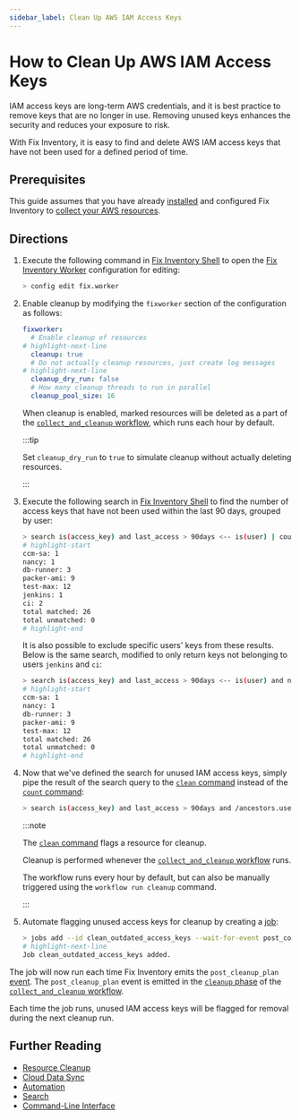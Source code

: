 ```yaml
---
sidebar_label: Clean Up AWS IAM Access Keys
---
```


# How to Clean Up AWS IAM Access Keys

IAM access keys are long-term AWS credentials, and it is best practice to remove keys that are no longer in use. Removing unused keys enhances the security and reduces your exposure to risk.

With Fix Inventory, it is easy to find and delete AWS IAM access keys that have not been used for a defined period of time.

## Prerequisites

This guide assumes that you have already [installed](../../getting-started/install/index.mdx) and configured Fix Inventory to [collect your AWS resources](../../how-to-guides/data-sources/collect-aws-resource-data.mdx).

## Directions

1. Execute the following command in [Fix Inventory Shell](../../reference/components/shell.mdx) to open the [Fix Inventory Worker](../../reference/components/worker.mdx) configuration for editing:

   ```bash
   > config edit fix.worker
   ```

2. Enable cleanup by modifying the `fixworker` section of the configuration as follows:

   ```yaml
   fixworker:
     # Enable cleanup of resources
   # highlight-next-line
     cleanup: true
     # Do not actually cleanup resources, just create log messages
   # highlight-next-line
     cleanup_dry_run: false
     # How many cleanup threads to run in parallel
     cleanup_pool_size: 16
   ```

   When cleanup is enabled, marked resources will be deleted as a part of the [`collect_and_cleanup` workflow](../../reference/workflows/index.mdx#collect_and_cleanup-workflow), which runs each hour by default.

   :::tip

   Set `cleanup_dry_run` to `true` to simulate cleanup without actually deleting resources.

   :::

3. Execute the following search in [Fix Inventory Shell](../../reference/components/shell.mdx) to find the number of access keys that have not been used within the last 90 days, grouped by user:

   ```bash
   > search is(access_key) and last_access > 90days <-- is(user) | count name
   # highlight-start
   ​ccm-sa: 1
   ​nancy: 1
   ​db-runner: 3
   ​packer-ami: 9
   ​test-max: 12
   ​jenkins: 1
   ​ci: 2
   ​total matched: 26
   ​total unmatched: 0
   # highlight-end
   ```

   It is also possible to exclude specific users' keys from these results. Below is the same search, modified to only return keys not belonging to users `jenkins` and `ci`:

   ```bash
   > search is(access_key) and last_access > 90days <-- is(user) and name not in [jenkins, ci] | count name
   # highlight-start
   ​ccm-sa: 1
   ​nancy: 1
   ​db-runner: 3
   ​packer-ami: 9
   ​test-max: 12
   ​total matched: 26
   ​total unmatched: 0
   # highlight-end
   ```

4. Now that we've defined the search for unused IAM access keys, simply pipe the result of the search query to the [`clean` command](../../reference/cli/clean.mdx) instead of the [`count` command](../../reference/cli/count.mdx):

   ```bash
   > search is(access_key) and last_access > 90days and /ancestors.user.reported.name not in [jenkins, ci] | clean
   ```

   :::note

   The [`clean` command](../../reference/cli/clean.mdx) flags a resource for cleanup.

   Cleanup is performed whenever the [`collect_and_cleanup` workflow](../../reference/workflows/index.mdx#collect_and_cleanup-workflow) runs.

   The workflow runs every hour by default, but can also be manually triggered using the `workflow run cleanup` command.

   :::

5. Automate flagging unused access keys for cleanup by creating a [job](../../concepts/automation/index.mdx#jobs):

   ```bash
   > jobs add --id clean_outdated_access_keys --wait-for-event post_collect 'search is(access_key) and last_access > 90days and /ancestors.user.reported.name not in [jenkins, ci] | clean'
   # highlight-next-line
   ​Job clean_outdated_access_keys added.
   ```

The job will now run each time Fix Inventory emits the `post_cleanup_plan` [event](../../reference/events/index.mdx). The `post_cleanup_plan` event is emitted in the [`cleanup` phase](../../reference/workflows/index.mdx#cleanup) of the [`collect_and_cleanup` workflow](../../reference/workflows/index.mdx#collect_and_cleanup-workflow).

Each time the job runs, unused IAM access keys will be flagged for removal during the next cleanup run.

## Further Reading

- [Resource Cleanup](../../concepts/resource-management/cleanup.mdx)
- [Cloud Data Sync](../../concepts/cloud-data-sync/index.mdx)
- [Automation](../../concepts/automation/index.mdx)
- [Search](../../reference/search/index.mdx)
- [Command-Line Interface](../../reference/cli/index.mdx)

